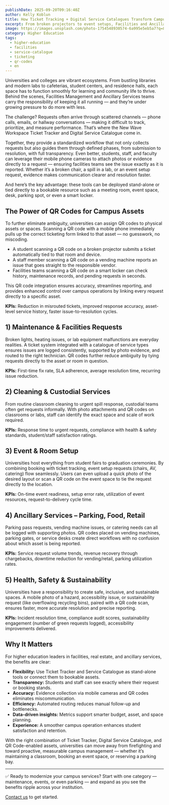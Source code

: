 ```yaml
---
publishDate: 2025-09-20T09:16:40Z
author: Kelly Koblun
title: How Ticket Tracking + Digital Service Catalogues Transform Campus Facilities & Ancillary Services
excerpt: From broken projectors to event setups, Facilities and Ancillary Services teams are under pressure to do more with less. Here’s how a standardized Ticket Tracker and Digital Service Catalogue — paired with QR code-enabled assets — brings accuracy, transparency, and speed to campus operations.
image: https://images.unsplash.com/photo-1754548930574-6a995e5eb5a7?q=80&w=3000&auto=format&fit=crop&ixlib=rb-4.1.0&ixid=M3wxMjA3fDB8MHxwaG90by1wYWdlfHx8fGVufDB8fHx8fA%3D%3D
category: Higher Education
tags:
  - higher-education
  - facilities
  - service-catalogue
  - ticketing
  - qr-codes
  - en
---
```



<div className="relative group">
  <div className="absolute -right-8 top-52 h-80 w-80 rounded-full blur-2xl bg-indigo-400/40"></div>
  <div class="relative w-full md:w-[350px] h-[650px] mx-auto md:float-right">
    <Iphone
      item={{ img: ServiceRequestsImage.src, color: ['#ffffff'] }}
      start={{ x: -6, y: 0, z: 12 }}
      end={{ x: 4, y: 0, z: 9 }}
      enableOrbitControls={false}
      enableAutoRotation={false}
    />
  </div>
  </div>

Universities and colleges are vibrant ecosystems. From bustling libraries and modern labs to cafeterias, student centers, and residence halls, each space has to function smoothly for learning and community life to thrive. Behind the scenes, Facilities Management and Ancillary Services teams carry the responsibility of keeping it all running — and they’re under growing pressure to do more with less.

The challenge? Requests often arrive through scattered channels — phone calls, emails, or hallway conversations — making it difficult to track, prioritize, and measure performance. That’s where the New Wave Workspace Ticket Tracker and Digital Service Catalogue come in.

Together, they provide a standardized workflow that not only collects requests but also guides them through defined phases, from submission to resolution, with full transparency. Even better, students, staff, and faculty can leverage their mobile phone cameras to attach photos or evidence directly to a request — ensuring facilities teams see the issue exactly as it is reported. Whether it’s a broken chair, a spill in a lab, or an event setup request, evidence makes communication clearer and resolution faster.

And here’s the key advantage: these tools can be deployed stand-alone or tied directly to a bookable resource such as a meeting room, event space, desk, parking spot, or even a smart locker.

## The Power of QR Codes for Campus Assets

To further eliminate ambiguity, universities can assign QR codes to physical assets or spaces. Scanning a QR code with a mobile phone immediately pulls up the correct ticketing form linked to that asset — no guesswork, no miscoding.

- A student scanning a QR code on a broken projector submits a ticket automatically tied to that room and device.
- A staff member scanning a QR code on a vending machine reports an issue that goes straight to the responsible vendor.
- Facilities teams scanning a QR code on a smart locker can check history, maintenance records, and pending requests in seconds.

This QR code integration ensures accuracy, streamlines reporting, and provides enhanced control over campus operations by linking every request directly to a specific asset.

**KPIs:** Reduction in misrouted tickets, improved response accuracy, asset-level service history, faster issue-to-resolution cycles.

## 1) Maintenance & Facilities Requests

Broken lights, heating issues, or lab equipment malfunctions are everyday realities. A ticket system integrated with a catalogue of service types ensures issues are logged consistently, supported by photo evidence, and routed to the right technician. QR codes further reduce ambiguity by tying requests directly to the asset or room in question.

**KPIs:** First-time fix rate, SLA adherence, average resolution time, recurring issue reduction.

## 2) Cleaning & Custodial Services

From routine classroom cleaning to urgent spill response, custodial teams often get requests informally. With photo attachments and QR codes on classrooms or labs, staff can identify the exact space and scale of work required.

**KPIs:** Response time to urgent requests, compliance with health & safety standards, student/staff satisfaction ratings.

## 3) Event & Room Setup

Universities host everything from student fairs to graduation ceremonies. By combining booking with ticket tracking, event setup requests (chairs, AV, catering) flow seamlessly. Users can even upload a quick photo of the desired layout or scan a QR code on the event space to tie the request directly to the location.

**KPIs:** On-time event readiness, setup error rate, utilization of event resources, request-to-delivery cycle time.

## 4) Ancillary Services – Parking, Food, Retail

Parking pass requests, vending machine issues, or catering needs can all be logged with supporting photos. QR codes placed on vending machines, parking gates, or service desks create direct workflows with no confusion about which asset is being reported.

**KPIs:** Service request volume trends, revenue recovery through chargebacks, downtime reduction for vending/retail, parking utilization rates.

## 5) Health, Safety & Sustainability

Universities have a responsibility to create safe, inclusive, and sustainable spaces. A mobile photo of a hazard, accessibility issue, or sustainability request (like overflowing recycling bins), paired with a QR code scan, ensures faster, more accurate resolution and precise reporting.

**KPIs:** Incident resolution time, compliance audit scores, sustainability engagement (number of green requests logged), accessibility improvements delivered.

## Why It Matters

For higher education leaders in facilities, real estate, and ancillary services, the benefits are clear:

- **Flexibility:** Use Ticket Tracker and Service Catalogue as stand-alone tools or connect them to bookable assets.
- **Transparency:** Students and staff can see exactly where their request or booking stands.
- **Accuracy:** Evidence collection via mobile cameras and QR codes eliminates miscommunication.
- **Efficiency:** Automated routing reduces manual follow-up and bottlenecks.
- **Data-driven insights:** Metrics support smarter budget, asset, and space planning.
- **Experience:** A smoother campus operation enhances student satisfaction and retention.

With the right combination of Ticket Tracker, Digital Service Catalogue, and QR Code-enabled assets, universities can move away from firefighting and toward proactive, measurable campus management — whether it’s maintaining a classroom, booking an event space, or reserving a parking bay.

---

✅ Ready to modernize your campus services? Start with one category — maintenance, events, or even parking — and expand as you see the benefits ripple across your institution.

[Contact us](/contact) to get started.
